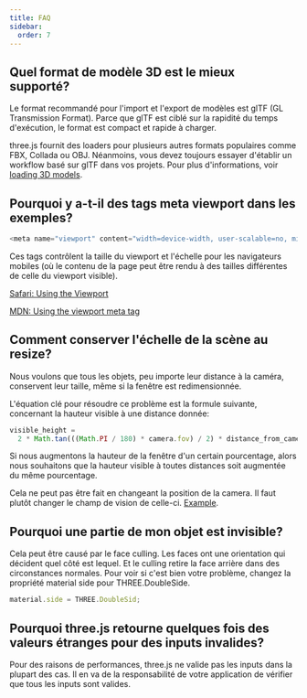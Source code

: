 ```yaml
---
title: FAQ
sidebar:
  order: 7
---
```


## Quel format de modèle 3D est le mieux supporté?

<div>

Le format recommandé pour l'import et l'export de modèles est glTF (GL Transmission Format). Parce que glTF est ciblé sur la rapidité du temps d'exécution, le format est compact et rapide à charger.

three.js fournit des loaders pour plusieurs autres formats populaires comme FBX, Collada ou OBJ. Néanmoins, vous devez toujours essayer d'établir un workflow basé sur glTF dans vos projets. Pour plus d'informations, voir [ loading 3D models](/manual/introduction/Loading-3D-models).

</div>

## Pourquoi y a-t-il des tags meta viewport dans les exemples?

<div>

```javascript
<meta name="viewport" content="width=device-width, user-scalable=no, minimum-scale=1.0, maximum-scale=1.0">
```

Ces tags contrôlent la taille du viewport et l'échelle pour les navigateurs mobiles (où le contenu de la page peut être rendu à des tailles différentes de celle du viewport visible).

[ Safari: Using the Viewport](https://developer.apple.com/library/content/documentation/AppleApplications/Reference/SafariWebContent/UsingtheViewport/UsingtheViewport.html)

[ MDN: Using the viewport meta tag](https://developer.mozilla.org/en-US/docs/Web/HTML/Viewport_meta_tag)

</div>

## Comment conserver l'échelle de la scène au resize?

Nous voulons que tous les objets, peu importe leur distance à la caméra, conservent leur taille, même si la fenêtre est redimensionnée.

L'équation clé pour résoudre ce problème est la formule suivante, concernant la hauteur visible à une distance donnée:

```javascript
visible_height =
  2 * Math.tan(((Math.PI / 180) * camera.fov) / 2) * distance_from_camera;
```

Si nous augmentons la hauteur de la fenêtre d'un certain pourcentage, alors nous souhaitons que la hauteur visible à toutes distances soit augmentée
du même pourcentage.

Cela ne peut pas être fait en changeant la position de la camera. Il faut plutôt changer le champ de vision de celle-ci.
[ Example](http://jsfiddle.net/Q4Jpu/).

## Pourquoi une partie de mon objet est invisible?

Cela peut être causé par le face culling. Les faces ont une orientation qui décident quel côté est lequel. Et le culling retire la face arrière dans des circonstances normales. Pour voir si c'est bien votre problème, changez la propriété material side pour THREE.DoubleSide.

```javascript
material.side = THREE.DoubleSid;
```

## Pourquoi three.js retourne quelques fois des valeurs étranges pour des inputs invalides?

Pour des raisons de performances, three.js ne valide pas les inputs dans la plupart des cas. Il en va de la responsabilité de votre application de vérifier que tous les inputs sont valides.
